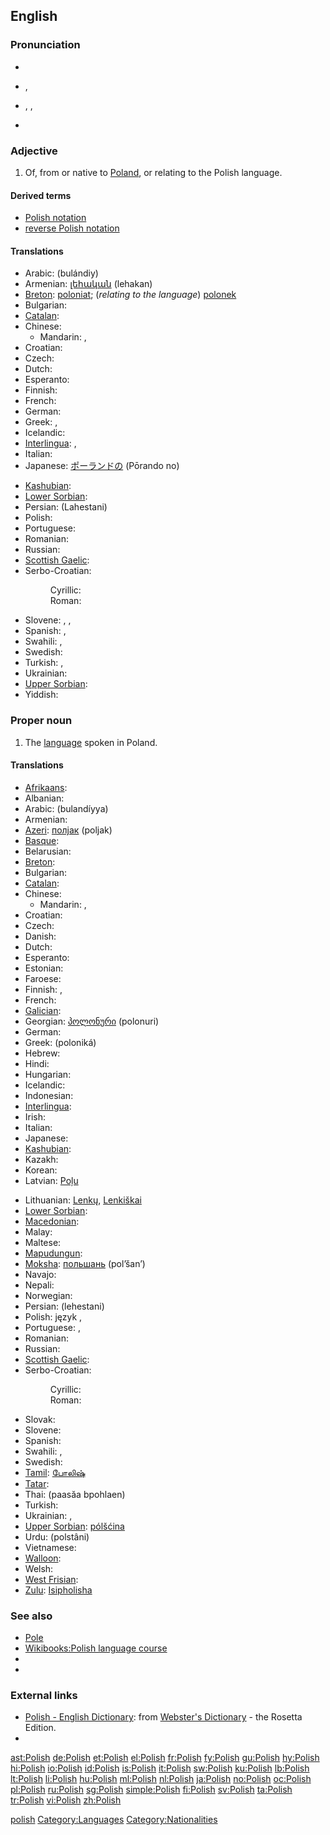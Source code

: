 {{interwiktionary|code=pl}}
{{also|polish}}
==English==
{{wikipedia}}

===Pronunciation===
* {{audio|En-us-Polish.ogg|audio (US)}}
* {{a|UK}} {{IPA|/ˈpəʊlɪʃ/}}, {{SAMPA|/"p@UlIS/}}
* {{a|US}} {{enPR|pōʹlĭsh}}, {{IPA|/ˈpoʊlɪʃ/}}, {{SAMPA|/"poUlIS/}}
* {{audio|en-us-Polish proper.ogg|Audio (US)}}

===Adjective===
{{en-adj|-}}

# Of, from or native to [[Poland]], or relating to the Polish language.

====Derived terms====
* [[Polish notation]]
* [[reverse Polish notation]]

====Translations====
{{trans-top|of Poland or its language}}
* Arabic: {{Arab|[[بولندي|بُولَنْدِيّ]]}} (bulándiy)
* Armenian: [[լեհական]] (lehakan)
* [[Breton]]: [[poloniat]]; (''relating to the language'') [[polonek]]
* Bulgarian: {{t+|bg|полски}}
* [[Catalan]]: {{t+|ca|polonès}}
* Chinese:
** Mandarin: {{t|cmn|波蘭的|sc=Hani}}, {{t|cmn|波兰的|tr=Bōlán de|sc=Hani}}
* Croatian: {{t|hr|poljski}}
* Czech: {{t+|cs|polský}}
* Dutch: {{t+|nl|Pools}}
* Esperanto: {{t+|eo|pola|xs=Esperanto}}
* Finnish: {{t+|fi|puolalainen}}
* French: {{t+|fr|polonais}}
* German: {{t+|de|polnisch}}
* Greek: {{t+|el|πολωνικός|m|tr=polonikós}}, {{t-|el|πολωνέζικος|m|tr=polonézikos}}
* Icelandic: {{t+|is|pólskur}}
* [[Interlingua]]: {{t-|ia|polonese|xs=Interlingua}}, {{t|ia|polac|xs=Interlingua}}
* Italian: {{t+|it|polacco}}
* Japanese: [[ポーランド]]の (Pōrando no)
{{trans-mid}}
* [[Kashubian]]: {{t-|csb|pòlsczi|xs=Kashubian}}
* [[Lower Sorbian]]: {{tø|dsb|pólski|xs=Lower Sorbian}}
* Persian: {{fa-Arab|[[لهستانی]]}} (Lahestani)
* Polish: {{t+|pl|polski}}
* Portuguese: {{t+|pt|polonês}}
* Romanian: {{t-|ro|polonez}}
* Russian: {{t+|ru|польский|tr=pol'skij}}
* [[Scottish Gaelic]]: {{t|gd|Pòlainneach}}
* Serbo-Croatian:
*: Cyrillic: {{t|sh|пољски|alt=по̏љскӣ|sc=Cyrl|xs=Serbo-Croatian}}
*: Roman: {{t|sh|poljski|alt=pȍljskī|xs=Serbo-Croatian}}
* Slovene: {{t+|sl|poljski|m}}, {{t+|sl|poljska|f}}, {{t-|sl|poljsko|n}}
* Spanish: {{t+|es|polaco|m}}, {{t-|es|polonés|m}}
* Swahili: {{t+|sw|Kipolandi}}, {{t+|sw|Kipoli}}
* Swedish: {{t+|sv|polsk}}
* Turkish: {{t+|tr|Polonezce}}, {{t+|tr|Lehçe}}
* Ukrainian: {{t+|uk|польський|tr=pól’s’kyj|xs=Ukrainian}}
* [[Upper Sorbian]]: {{t+|hsb|pólski|xs=Upper Sorbian}}
* Yiddish: {{t-|yi|פּויליש|tr=poylish|sc=Hebr|xs=Yiddish}}
{{trans-bottom}}

===Proper noun===
{{en-noun|-}}

# The [[language]] spoken in Poland.

====Translations====
{{trans-top|the language of Poland}}
* [[Afrikaans]]: {{t+|af|Pools|xs=Afrikaans}}
* Albanian: {{t|sq|Polonisht}}
* Arabic: {{Arab|[[بولندية]]}} (bulandíyya) {{f}}
* Armenian: {{t+|hy|լեհերեն|tr=leheren}}
* [[Azeri]]: [[полјак]] (poljak)
* [[Basque]]: {{t|eu|poloniera|xs=Basque}}
* Belarusian: {{t|be|польская|tr=pól’skaja|xs=Belarusian}}
* [[Breton]]: {{t|br|poloneg|m}}
* Bulgarian: {{t|bg|полски|tr=polski}}
* [[Catalan]]: {{t+|ca|polonès}}
* Chinese:
** Mandarin: {{t-|cmn|波蘭語|sc=Hani}}, {{t-|cmn|波兰语|tr=Bōlán yǔ|sc=Hani}}
* Croatian: {{t|hr|poljski}}
* Czech: {{t+|cs|polština|f}}
* Danish: {{t-|da|Polsk}}
* Dutch: {{t+|nl|Pools|n}}
* Esperanto: {{t+|eo|pola|xs=Esperanto}}
* Estonian: {{t+|et|Poola}}
* Faroese: {{t|fo|polskt|n|xs=Faroese}}
* Finnish: {{t+|fi|puola}}, {{t+|fi|puolan kieli}}
* French: {{t+|fr|polonais|m}}
* [[Galician]]: {{t+|gl|polaco|m|xs=Galician}}
* Georgian: [[პოლონური]] (polonuri)
* German: {{t+|de|Polnisch|n}}
* Greek: {{t+|el|πολωνικά|n|p}} (poloniká)
* Hebrew: {{t+|he|פולנית|tr=polnít}}
* Hindi: {{t+|hi|पोलिश|xs=Hindi}}
* Hungarian: {{t+|hu|lengyel}}
* Icelandic: {{t+|is|pólska|f}}
* Indonesian: {{t|id|bahasa polandia|xs=Indonesian}}
* [[Interlingua]]: {{t-|ia|polonese|xs=Interlingua}}
* Irish: {{t-|ga|Polainnis|xs=Irish}}
* Italian: {{t+|it|polacco}}
* Japanese: {{t+|ja|ポーランド語|tr=Pōrando-go}}
* [[Kashubian]]: {{t|csb|pòlsczi jãzëk|xs=Kashubian}}
* Kazakh: {{t-|kk|поляк|tr=polyak|sc=Cyrl|xs=Kazakh}}
* Korean: {{t+|ko|폴란드어|tr=pollandeu-eo|sc=Hang}}
* Latvian: [[Poļu]]
{{trans-mid}}
* Lithuanian: [[Lenkų]], [[Lenkiškai]]
* [[Lower Sorbian]]: {{tø|dsb|pólšćina|f|xs=Lower Sorbian}}
* [[Macedonian]]: {{t|mk|полски|tr=polski}}
* Malay: {{t-|ms|Poland|xs=Malay}}
* Maltese: {{t-|mt|Pollakk|xs=Maltese}}
* [[Mapudungun]]: {{tø|arn|pulska dungun}}
* [[Moksha]]: [[польшань]] (pol’šan’)
* Navajo: {{tø|nv|Póolish Dineʼé bizaad}}
* Nepali: {{t-|ne|पोलिश|sc=Deva|xs=Nepali}}
* Norwegian: {{t+|no|polsk}}
* Persian: {{fa-Arab|[[لهستانی]]}} (lehestani)
* Polish: język {{t+|pl|polski}}, {{t+|pl|polszczyzna|f}}
* Portuguese: {{t+|pt|polonês|m}}, {{t+|pt|polaco|m}}
* Romanian: {{t+|ro|poloneză|f}}
* Russian: {{t+|ru|польский|tr=pól’skij}}
* [[Scottish Gaelic]]: {{t|gd|Pòlainnis}}
* Serbo-Croatian:
*: Cyrillic: {{t|sh|пољски|m|alt=по̏љскӣ|sc=Cyrl|xs=Serbo-Croatian}}
*: Roman: {{t|sh|poljski|m|alt=pȍljskī|xs=Serbo-Croatian}}
* Slovak: {{t|sk|Poľský}}
* Slovene: {{t+|sl|poljščina|f}}
* Spanish: {{t+|es|polaco|m}}
* Swahili: {{t-|sw|Kipolandi|xs=Swahili}}, {{t+|sw|Kipoli}}
* Swedish: {{t+|sv|polska}}
* [[Tamil]]: [[போலிஷ்]]
* [[Tatar]]: {{t-|tt|поляк|tr=polyak|sc=Cyrl|xs=Tatar}}
* Thai: {{Thai|[[ภาษาโปแลนด์]]}} (paasăa bpohlaen)
* Turkish: {{t+|tr|Lehçe}}
* Ukrainian: {{t+|uk|польська мова|tr=pól’s’ka móva|xs=Ukrainian}},  {{t|uk|польська|f|tr=pól’s’ka|xs=Ukrainian}}
* [[Upper Sorbian]]: [[pólšćina]] {{f}}
* Urdu: {{ur-Arab|[[پولستاني]]}} (polstâni)
* Vietnamese: {{t|vi|tiếng Ba-lan}}
* [[Walloon]]: {{t+|wa|polonès|xs=Walloon}}
* Welsh: {{t|cy|Pwyleg}}
* [[West Frisian]]: {{t|fy|Poalsk}}
* [[Zulu]]: [[Isipholisha]]
{{trans-bottom}}

===See also===
* [[Pole]]
* [[Wikibooks:Polish|Wikibooks:Polish language course]]
* {{langcat}}
* {{langlist}}

===External links===
* [http://www.websters-online-dictionary.org/definition/Polish-english/ Polish - English Dictionary]: from [http://www.websters-online-dictionary.org/ Webster's Dictionary] - the Rosetta Edition.
* {{ISO 639|link=Ethnologue|3code=pol|1code=po}}

[[Category:English heteronyms|polish]]
[[Category:Languages]]
[[Category:Nationalities]]

[[ast:Polish]]
[[de:Polish]]
[[et:Polish]]
[[el:Polish]]
[[fr:Polish]]
[[fy:Polish]]
[[gu:Polish]]
[[hy:Polish]]
[[hi:Polish]]
[[io:Polish]]
[[id:Polish]]
[[is:Polish]]
[[it:Polish]]
[[sw:Polish]]
[[ku:Polish]]
[[lb:Polish]]
[[lt:Polish]]
[[li:Polish]]
[[hu:Polish]]
[[ml:Polish]]
[[nl:Polish]]
[[ja:Polish]]
[[no:Polish]]
[[oc:Polish]]
[[pl:Polish]]
[[ru:Polish]]
[[sg:Polish]]
[[simple:Polish]]
[[fi:Polish]]
[[sv:Polish]]
[[ta:Polish]]
[[tr:Polish]]
[[vi:Polish]]
[[zh:Polish]]